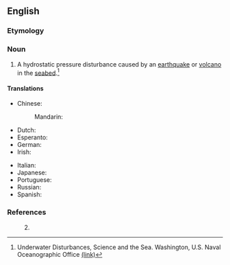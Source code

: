 ==English==

===Etymology===
{{compound|en|sea|quake}}

===Noun===
{{en-noun}}

# A hydrostatic pressure disturbance caused by an [[earthquake]] or [[volcano]] in the [[seabed]].<ref>Underwater Disturbances, Science and the Sea. Washington, U.S. Naval Oceanographic Office [http://biodiversitylibrary.org/page/27076326 (link)]</ref>

====Translations====
{{trans-top}}
* Chinese:
*: Mandarin: {{t+|cmn|海震|tr=hǎizhèn}}
* Dutch: {{t+|nl|zeebeving|f}}
* Esperanto: {{t|eo|submara tertremo}}
* German: {{t+|de|Seebeben|n}}
* Irish: {{t|ga|muirchrith|m}}
{{trans-mid}}
* Italian: {{t+|it|maremoto|m}}
* Japanese: {{t+|ja|海震|tr=かいしん, kaishin}}
* Portuguese: {{t+|pt|maremoto|m}}
* Russian: {{t+|ru|моретрясе́ние|n}}
* Spanish: {{t+|es|maremoto|m}}
{{trans-bottom}}

===References===
<references/>
:2. {{R:Lexico}}